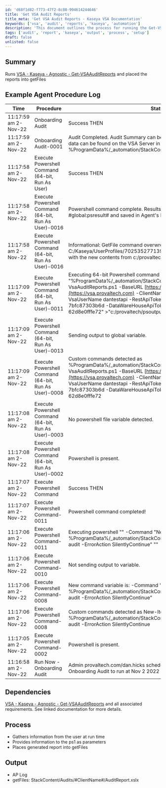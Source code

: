 ```yaml
---
id: 'd68f1d82-f773-47f2-8c80-994614244646'
title: 'Get VSA Audit Reports'
title_meta: 'Get VSA Audit Reports - Kaseya VSA Documentation'
keywords: ['vsa', 'audit', 'reports', 'kaseya', 'automation']
description: 'This document outlines the process for running the Get-VSAAuditReports script in Kaseya VSA, detailing the procedure log, dependencies, and output generated during execution. Users will learn how to gather information, provide parameters, and access the generated audit reports.'
tags: ['audit', 'report', 'kaseya', 'output', 'process', 'setup']
draft: false
unlisted: false
---
```

## Summary

Runs [VSA - Kaseya - Agnostic - Get-VSAAuditReports](https://proval.itglue.com/DOC-5078775-9733460) and placed the reports into getFiles

## Example Agent Procedure Log

| Time                     | Procedure                                      | Status                                                                                      | User                        |
|--------------------------|------------------------------------------------|---------------------------------------------------------------------------------------------|-----------------------------|
| 11:17:59 am 2-Nov-22    | Onboarding Audit                               | Success THEN                                                                               | provaltech.com/dan.hicks   |
| 11:17:59 am 2-Nov-22    | Onboarding Audit-0001                         | Audit Completed. Audit Summary can be found in GetFiles. Individual CSV data can be found on the VSA Server in %ProgramData%/_automation/StackContent/ProvalTechnologies/audit/CSVs. | provaltech.com/dan.hicks   |
| 11:17:58 am 2-Nov-22    | Execute Powershell Command (64-bit, Run As User) | Success THEN                                                                               | provaltech.com/dan.hicks   |
| 11:17:58 am 2-Nov-22    | Execute Powershell Command (64-bit, Run As User)-0016 | Powershell command complete. Results returned to global variable #global:psresult# and saved in Agent's Documents tab. | provaltech.com/dan.hicks   |
| 11:17:58 am 2-Nov-22    | Execute Powershell Command (64-bit, Run As User)-0016 | Informational: GetFile command overwrote the server file C:/Kaseya/UserProfiles/702535277139695/GetFiles/../docs/psoutput.txt with the new contents from c:/provaltech/psoutput.txt in THEN step 3. | provaltech.com/dan.hicks   |
| 11:17:09 am 2-Nov-22    | Execute Powershell Command (64-bit, Run As User)-0011 | Executing 64-bit Powershell command as User: "" -command "%ProgramData%/_automation/StackContent/ProvalTechnologies/audit/Get-VsaAuditReports.ps1 -BaseURL [https://vsa.provaltech.com](https://vsa.provaltech.com) -ClientName ProvalTechnologies -VsaUserName dantestapi -RestApiToken 09f24c36-4091-46a3-9f53-7bfc87303b6d -DataWareHouseApiToken 159cf24f-918b-4149-b9d7-62d8e0fffe72" >"c:/provaltech/psoutputtmp.txt" | provaltech.com/dan.hicks   |
| 11:17:09 am 2-Nov-22    | Execute Powershell Command (64-bit, Run As User)-0013 | Sending output to global variable.                                                         | provaltech.com/dan.hicks   |
| 11:17:09 am 2-Nov-22    | Execute Powershell Command (64-bit, Run As User)-0008 | Custom commands detected as %ProgramData%/_automation/StackContent/ProvalTechnologies/audit/Get-VsaAuditReports.ps1 -BaseURL [https://vsa.provaltech.com](https://vsa.provaltech.com) -ClientName ProvalTechnologies -VsaUserName dantestapi -RestApiToken 09f24c36-4091-46a3-9f53-7bfc87303b6d -DataWareHouseApiToken 159cf24f-918b-4149-b9d7-62d8e0fffe72 | provaltech.com/dan.hicks   |
| 11:17:08 am 2-Nov-22    | Execute Powershell Command (64-bit, Run As User)-0003 | No powershell file variable detected.                                                      | provaltech.com/dan.hicks   |
| 11:17:08 am 2-Nov-22    | Execute Powershell Command (64-bit, Run As User)-0002 | Powershell is present.                                                                     | provaltech.com/dan.hicks   |
| 11:17:07 am 2-Nov-22    | Execute Powershell Command                      | Success THEN                                                                               | provaltech.com/dan.hicks   |
| 11:17:07 am 2-Nov-22    | Execute Powershell Command-0011                | Powershell command completed!                                                              | provaltech.com/dan.hicks   |
| 11:17:06 am 2-Nov-22    | Execute Powershell Command-0011                | Executing powershell "" -Command "New-Item -Type Directory -Path %ProgramData%/_automation/StackContent/ProvalTechnologies -Name audit -ErrorAction SilentlyContinue" "" | provaltech.com/dan.hicks   |
| 11:17:06 am 2-Nov-22    | Execute Powershell Command-0010                | Not sending output to variable.                                                            | provaltech.com/dan.hicks   |
| 11:17:06 am 2-Nov-22    | Execute Powershell Command-0008                | New command variable is: -Command "New-Item -Type Directory -Path %ProgramData%/_automation/StackContent/ProvalTechnologies -Name audit -ErrorAction SilentlyContinue" | provaltech.com/dan.hicks   |
| 11:17:06 am 2-Nov-22    | Execute Powershell Command-0008                | Custom commands detected as New-Item -Type Directory -Path %ProgramData%/_automation/StackContent/ProvalTechnologies -Name audit -ErrorAction SilentlyContinue | provaltech.com/dan.hicks   |
| 11:17:05 am 2-Nov-22    | Execute Powershell Command-0002                | Powershell is present.                                                                      | provaltech.com/dan.hicks   |
| 11:16:58 am 2-Nov-22    | Run Now - Onboarding Audit                      | Admin provaltech.com/dan.hicks scheduled procedure Run Now - Onboarding Audit to run at Nov 2 2022 11:16AM |                             |

## Dependencies

[VSA - Kaseya - Agnostic - Get-VSAAuditReports](https://proval.itglue.com/DOC-5078775-9733460) and all associated requirements. See linked documentation for more details.

## Process

- Gathers information from the user at run time
- Provides information to the ps1 as parameters
- Places generated report into getFiles

## Output

- AP Log
- getFiles: StackContent/Audits/#ClientName#/AuditReport.xslx











